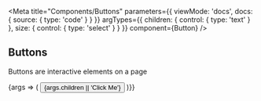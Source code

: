 
<Meta
  title="Components/Buttons"
  parameters={{
    viewMode: 'docs',
    docs: {
      source: {
        type: 'code'
      }
    }
  }}
  argTypes={{
    children: {
      control: { type: 'text' }
    },
    size: {
      control: { type: 'select' }
    }
  }}
  component={Button}
/>

## Buttons

Buttons are interactive elements on a page

<Story name="Basic Usage">
  {args => (
    <Button
      htmlId="example"
      name="example"
      {...args}
    >{args.children || 'Click Me'}</Button>
  )}}
</Story>

<ArgsTable story="Basic Usage" />

